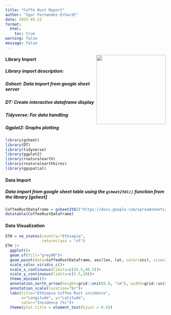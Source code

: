 ```yaml
---
title: "Coffe Rust Report"
author: "Igor Fernandes Erhardt"
date: 2025-05-21
format:
  html:
    toc: true
warning: false
message: false
---
```


![](Coffee-tree-leaf-infected-with-an-advanced-stage-of-coffee-rust-3-This-advanced-stage_Q320.jpg){style="float: right" width="218"}

#### **Library Import**

##### Library import description:

##### Gsheet: Data import from google sheet server

##### DT: Create interactive dataframe display

##### Tidyverse: For data handling

##### Ggplot2: Graphs plotting

```R
library(gsheet)
library(DT)
library(tidyverse)
library(ggplot2)
library(rnaturalearth)
library(rnaturalearthhires)
library(ggspatial)
```

#### **Data Import**

##### Data import from google sheet table using the `gsheet2tbl()` function from the library \[gsheet\]

```R
CoffeeRustDataframe = gsheet2tbl("https://docs.google.com/spreadsheets/d/1bq2N19DcZdtax2fQW9OHSGMR0X2__Z9T/edit?gid=1871397229#gid=1871397229")
datatable(CoffeeRustDataframe)
```

#### **Data Visualization**

```R
ETH = ne_states(country="Ethiopia",
                returnclass = "sf")
ETH |> 
  ggplot()+
  geom_sf(fill="grey90")+
  geom_point(data=CoffeeRustDataframe, aes(lon, lat, color=inc), size=3)+
  scale_color_viridis_c()+
  scale_x_continuous(limits=c(34.5,40.5))+
  scale_y_continuous(limits=c(5.5,10))+
  theme_minimal()+
  annotation_north_arrow(height=grid::unit(0.8, "cm"), width=grid::unit(0.8, "cm"), location="tr")+
  annotation_scale(location="br")+
  labs(title="Ethiopia Coffee Rust incidence",
       x="Longitude", y="Latitude",
       color="Incidence (%)")+
  theme(plot.title = element_text(hjust = 0.5))
```
